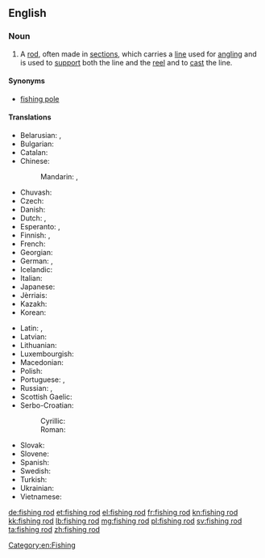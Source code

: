 ==English==
{{wikipedia}}

===Noun===
{{en-noun|head=[[fishing]] [[rod]]}}

# A [[rod]], often made in [[sections]], which carries a [[line]] used for [[angling]] and is used to [[support]] both the line and the [[reel]] and to [[cast]] the line.

====Synonyms====
* [[fishing pole]]

====Translations====
{{trans-top|rod used for angling}}
* Belarusian: {{t|be|вуда|f|tr=vúda|sc=Cyrl}}, {{t|be|вудачка|f|tr=vúdačka|sc=Cyrl}}
* Bulgarian: {{t+|bg|въдица|f|tr=vǎdica}}
* Catalan: {{t-|ca|canya de pescar|f}}
* Chinese:
*: Mandarin: {{t|cmn|釣竿|sc=Hani}}, {{t|cmn|钓竿|tr=diàogān|sc=Hani}}
* Chuvash: {{tø|cv|вăлта|sc=Cyrl}}
* Czech: {{t-|cs|rybářský prut|m}}
* Danish: {{t-|da|fiskestang|c}}
* Dutch: {{t-|nl|hengelroede}}, {{t+|nl|hengel}}
* Esperanto: {{t-|eo|fiŝkaptado vergo}},  {{t-|eo|fiŝvergo}}
* Finnish: {{t-|fi|onkivapa}}, {{t+|fi|vapa}}
* French: {{t+|fr|canne à pêche|f}}
* Georgian: {{t|ka|ანკესი|sc=Geor}}
* German: {{t+|de|Angelrute|f}}, {{t+|de|Angel|f}}
* Icelandic: {{t+|is|veiðistöng|f}}
* Italian: {{t-|it|canna da pesca|f}}
* Japanese: {{t-|ja|釣り竿|tr=つりざお, tsurizao}}
* Jèrriais: {{tø|roa-jer|vaûle|f}}
* Kazakh: {{t|kk|қармақ|tr=qarmaq|sc=Cyrl}}
* Korean: {{t+|ko|낚싯대|tr=nakksitdae|sc=Hang}}
{{trans-mid}}
* Latin: {{t-|la|harundo}}, {{t-|la|arundo}}
* Latvian: {{t+|lv|makšķere|f}}
* Lithuanian: {{t-|lt|meškerė}}
* Luxembourgish: {{t+|lb|Aangel|f}}
* Macedonian: {{t|mk|риболовен стап|m|tr=ribóloven stap|sc=Cyrl}}
* Polish: {{t+|pl|wędka|f}}
* Portuguese: {{t-|pt|vara de pescar}}, {{t-|pt|vara de pesca}}
* Russian: {{t+|ru|удочка|f|tr=údočka}}, {{t|ru|удилище|n|tr=udílišče|sc=Cyrl}} {{qualifier|the rod only}}
* Scottish Gaelic: {{t-|gd|slat-iasgaich|f}}
* Serbo-Croatian:
*: Cyrillic: {{t|sh|штап за пецање|m}}
*: Roman: {{t|sh|štap za pecanje|m}}
* Slovak: {{t|sk|rybársky prút|m}}
* Slovene: {{t|sl|ribiška palica|f}}
* Spanish: {{t-|es|caña de pesca|f}}
* Swedish: {{t-|sv|fiskespö|c}}
* Turkish: {{t+|tr|olta}}
* Ukrainian: {{t|uk|вудка|f|tr=vúdka|sc=Cyrl}}
* Vietnamese: {{t|vi|cần câu}}
{{trans-bottom}}

[[Category:en:Fishing]]

[[de:fishing rod]]
[[et:fishing rod]]
[[el:fishing rod]]
[[fr:fishing rod]]
[[kn:fishing rod]]
[[kk:fishing rod]]
[[lb:fishing rod]]
[[mg:fishing rod]]
[[pl:fishing rod]]
[[sv:fishing rod]]
[[ta:fishing rod]]
[[zh:fishing rod]]